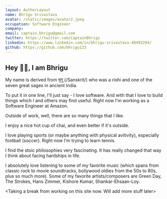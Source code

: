```yaml
---
layout: AuthorLayout
name: Bhrigu Srivastava
avatar: /static/images/avatar2.jpeg
occupation: Software Engineer
company:
email: captain.bhrigu@gmail.com
twitter: https://twitter.com/CaptainBhrigu
linkedin: https://www.linkedin.com/in/bhrigu-srivastava-48493294/
github: https://github.com/bhrigu123
---
```


## Hey 👋🏼, I am Bhrigu

My name is derived from भृगु (/Sanskrit/) who was a rishi and one of the seven great sages in ancient India.

To put it in one line, I'll just say - I love software. And with that I love to build things which I and others may find useful. 
Right now I'm working as a Software Engineer at Amazon.

Outside of work, well, there are so many things that I like.

I enjoy a nice hot cup of chai, and even better if it's outside.

I love playing sports (or maybe anything with physical avitivity), especially football (soccer). Right now I'm trying to learn tennis.

I find the stoic philosophies very fascinating. It has really changed that way I think about facing hardships in life.

I absolutely love listening to some of my favorite music (which spans from classic rock to movie soundtracks, bollywood oldies from the 50s to 80s, plus 
so much more). Some of my favorite artists/composers are Green Day, The Strokes, Hans Zimmer, Kishore Kumar, Shankar-Ehsaan-Loy.

\<Taking a break from working on this site now. Will add more stuff later\>
